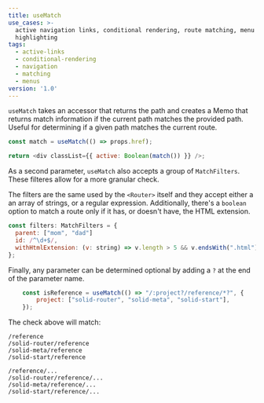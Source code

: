```yaml
---
title: useMatch
use_cases: >-
  active navigation links, conditional rendering, route matching, menu
  highlighting
tags:
  - active-links
  - conditional-rendering
  - navigation
  - matching
  - menus
version: '1.0'
---
```


`useMatch` takes an accessor that returns the path and creates a Memo that returns match information if the current path matches the provided path.
Useful for determining if a given path matches the current route.

```js
const match = useMatch(() => props.href);

return <div classList={{ active: Boolean(match()) }} />;
```

As a second parameter, `useMatch` also accepts a group of `MatchFilters`.
These filteres allow for a more granular check.

The filters are the same used by the `<Router>` itself and they accept either a an array of strings, or a regular expression. Additionally, there's a `boolean` option to match a route only if it has, or doesn't have, the HTML extension.

```js
const filters: MatchFilters = {
  parent: ["mom", "dad"]
  id: /^\d+$/,
  withHtmlExtension: (v: string) => v.length > 5 && v.endsWith(".html")
};
```

Finally, any parameter can be determined optional by adding a `?` at the end of the parameter name.

```js
	const isReference = useMatch(() => "/:project?/reference/*?", {
		project: ["solid-router", "solid-meta", "solid-start"],
	});
```

The check above will match:

```text
/reference
/solid-router/reference
/solid-meta/reference
/solid-start/reference

/reference/...
/solid-router/reference/...
/solid-meta/reference/...
/solid-start/reference/...
```
